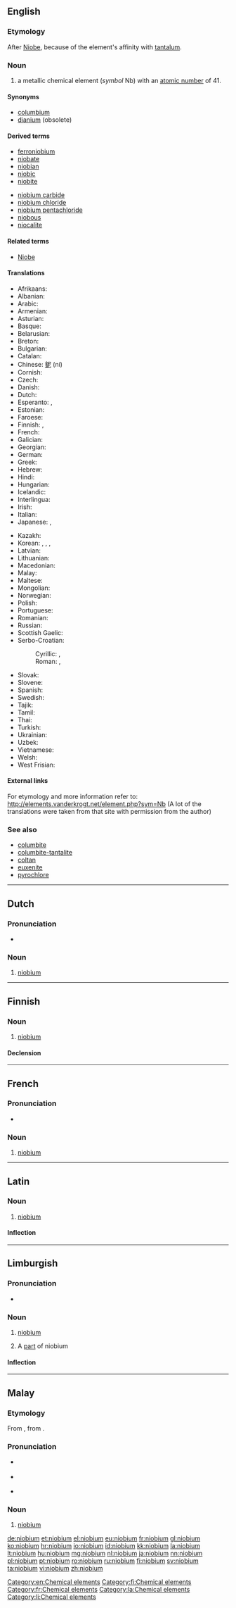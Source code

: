 ==English==
{{elements|Nb|zirconium|Zr|molybdenum|Mo}}

===Etymology===
After [[Niobe]], because of the element's affinity with [[tantalum]].

===Noun===
{{en-noun|-}}
{{wikipedia}}

# a metallic chemical element (''symbol'' Nb) with an [[atomic number]] of 41.

====Synonyms====
* [[columbium]] {{qualifier|in metallurgy; not in scientific use}}
* [[dianium]] (obsolete)

====Derived terms====
{{der-top}}
* [[ferroniobium]]
* [[niobate]]
* [[niobian]]
* [[niobic]]
* [[niobite]]
{{der-mid}}
* [[niobium carbide]]
* [[niobium chloride]]
* [[niobium pentachloride]]
* [[niobous]]
* [[niocalite]]
{{der-bottom}}

====Related terms====
* [[w:Niobe|Niobe]]

====Translations====
{{trans-top|chemical element}}
* Afrikaans: {{t-|af|niobium}}
* Albanian: {{t-|sq|niob}}
* Arabic: {{t-|ar|نيوبيوم|m|tr=niyúbyum}}
* Armenian: {{t-|hy|նիոբիում|tr=niobium}}
* Asturian: {{t-|ast|niobiu|m}}
* Basque: {{t-|eu|niobioa}}
* Belarusian: {{t-|be|нiобiй|m|tr=nióbij}}
* Breton: {{t-|br|niobiom}}
* Bulgarian: {{t-|bg|ниобий|m|tr=nióbij}}
* Catalan: {{t-|ca|niobi}}
* Chinese: [[鈮]] (ní)
* Cornish: {{t-|kw|nyobyum}}
* Czech: {{t+|cs|niob}}
* Danish: {{t-|da|niobium}}
* Dutch: {{t+|nl|niobium|n}}
* Esperanto: {{t+|eo|niobo}}, {{t-|eo|niobio}}
* Estonian: {{t-|et|nioobium}}
* Faroese: {{t-|fo|niobium}}
* Finnish: {{t+|fi|niobi}}, {{t+|fi|niobium}}
* French: {{t+|fr|niobium|m}}
* Galician: {{t+|gl|niobio}}
* Georgian: {{t-|ka|ნიობიუმი|tr=niobiumi}}
* German: {{t+|de|Niob|n}}
* Greek: {{t+|el|νιόβιο|n|tr=nióvio}}
* Hebrew: {{t+|he|ניוביום|tr=niyobyum}}
* Hindi: {{t-|hi|काशातु|tr=kaashaatu|sc=Deva}}
* Hungarian: {{t+|hu|nióbium}}
* Icelandic: {{t-|is|nióbín}}
* Interlingua: {{t-|ia|niobium}}
* Irish: {{t+|ga|niaibiam}}
* Italian: {{t+|it|niobio|m}}
* Japanese: {{t+|ja|ニオブ|tr=niobu}}, {{t-|ja|鈮|sc=Jpan}}
{{trans-mid}}
* Kazakh: {{t-|kk|ниобий|tr=niobiy|sc=Cyrl}}
* Korean: {{t+|ko|니오브|sc=Hang|tr=niobeu}}, {{t-|ko|니오븀|sc=Hang|tr=niobyum}}, {{t-|ko|콜럼븀|sc=Hang|tr=kolleombyum}}, {{t-|ko|나이오븀|tr=naiobyum|sc=Hang}}
* Latvian: {{t-|lv|niobijs}}
* Lithuanian: {{t+|lt|niobis}}
* Macedonian: {{t-|mk|ниобиум|tr=nióbium}}
* Malay: {{t-|ms|niobium}}
* Maltese: {{t-|mt|niobju}}
* Mongolian: {{t-|mn|ниоби|tr=niobi}}
* Norwegian: {{t-|no|niob}}
* Polish: {{t+|pl|niob|m}}
* Portuguese: {{t+|pt|nióbio|m}}
* Romanian: {{t+|ro|niobiu|n}}
* Russian: {{t+|ru|ниобий|m|tr=nióbij}}
* Scottish Gaelic: {{t-|gd|niòibiam}}
* Serbo-Croatian:
*: Cyrillic: {{t-|sh|ниобиj|m|sc=Cyrl}}, {{t-|sh|ниобиjум|m|sc=Cyrl}}
*: Roman: {{t-|sh|niobij}}, {{t-|sh|niobijum}}
* Slovak: {{t-|sk|niób}}
* Slovene: {{t+|sl|niobij}}
* Spanish: {{t+|es|niobio|m}}
* Swedish: {{t+|sv|niob|n}}
* Tajik: {{t-|tg|niobi'|sc=Latn}}
* Tamil: {{t-|ta|களங்கன்|tr=kaLangan}}
* Thai: {{t-|th|ไนโอเบี|tr=naiōbiam}}
* Turkish: {{t+|tr|niyobyum}}
* Ukrainian: {{t-|uk|нiобiй|m|tr=nióbij}}
* Uzbek: {{t-|uz|ниобий|tr=niobiy|sc=Cyrl}}
* Vietnamese: {{t-|vi|niobi}}
* Welsh: {{t+|cy|niobiwm}}
* West Frisian: {{t-|fy|niobium}}
{{trans-bottom}}

====External links====
For etymology and more information refer to:
http://elements.vanderkrogt.net/element.php?sym=Nb
(A lot of the translations were taken from that site with permission from the author)

===See also===
* [[columbite]]
* [[columbite-tantalite]]
* [[coltan]]
* [[euxenite]]
* [[pyrochlore]]

[[Category:en:Chemical elements]]

----

==Dutch==
{{wikipedia|lang=nl}}
{{elements|Nb|zirkonium|Zr|molybdeen|Mo|lang=nl}}

===Pronunciation===
* {{audio|Nl-niobium.ogg|Audio}}

===Noun===
{{nl-noun|n|-|-}}

# [[#English|niobium]]

----

==Finnish==
{{wikipedia|lang=fi}}

===Noun===
{{fi-noun}}

# [[#English|niobium]]

====Declension====
{{fi-decl-paperi|niobium|i=0}}

[[Category:fi:Chemical elements]]

----

==French==
{{wikipedia|lang=fr}}

===Pronunciation===
* {{IPA|/njɔ.bjɔm/|lang=fr}}

===Noun===
{{fr-noun-unc|m}}

# [[#English|niobium]]

[[Category:fr:Chemical elements]]

----

==Latin==
{{wikipedia|lang=la}}

===Noun===
{{la-noun|niobium|niobii|niobiī|n|second}}

# [[#English|niobium]]

====Inflection====
{{la-decl-2nd-N|niobi}}

[[Category:la:Chemical elements]]

----

==Limburgish==

===Pronunciation===
* {{IPA|[ˈɲoː˨bjɔ˧m]|lang=li}}

===Noun===
{{li-noun|g=n}}

# {{uncountable|lang=li}} [[niobium#English|niobium]]
# A [[part]] of niobium

====Inflection====
{{li-decl-noun-um|niobi}}

[[Category:li:Chemical elements]]

----

==Malay==
{{wikipedia|lang=ms}}
{{elements|Nb|zirkonium|Zr|molibdenum|Mo|lang=ms}}

===Etymology===
From {{etyl|en|ms}} {{term|niobium|lang=en}}, from {{term|Niobe|lang=en}}.

===Pronunciation===
* {{a|Johor-Selangor}} {{IPA|/niobiom/|lang=ms}}
* {{a|Riau-Lingga}} {{IPA|/niobiʊm/|lang=ms}}
* {{rhymes|iom|jom|om|lang=ms}}

===Noun===
{{head|ms|noun}}

# [[#English|niobium]] {{gloss|chemical element}}

[[de:niobium]]
[[et:niobium]]
[[el:niobium]]
[[eu:niobium]]
[[fr:niobium]]
[[gl:niobium]]
[[ko:niobium]]
[[hr:niobium]]
[[io:niobium]]
[[id:niobium]]
[[kk:niobium]]
[[la:niobium]]
[[lt:niobium]]
[[hu:niobium]]
[[mg:niobium]]
[[nl:niobium]]
[[ja:niobium]]
[[nn:niobium]]
[[pl:niobium]]
[[pt:niobium]]
[[ro:niobium]]
[[ru:niobium]]
[[fi:niobium]]
[[sv:niobium]]
[[ta:niobium]]
[[vi:niobium]]
[[zh:niobium]]